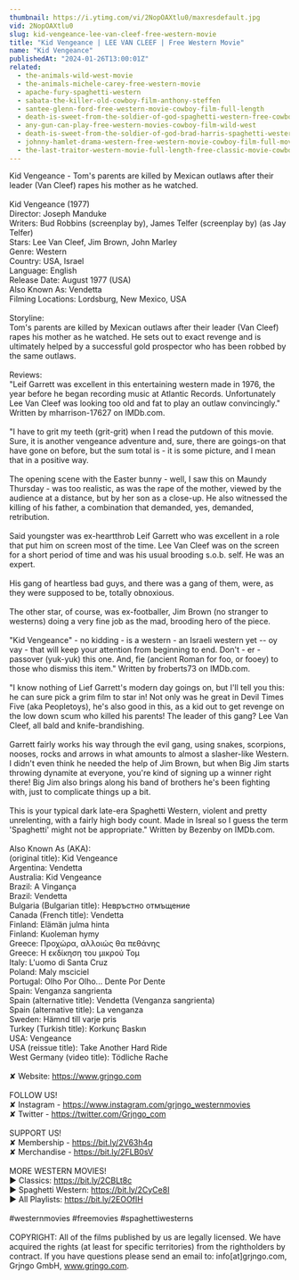 ```yaml
---
thumbnail: https://i.ytimg.com/vi/2NopOAXtlu0/maxresdefault.jpg
vid: 2NopOAXtlu0
slug: kid-vengeance-lee-van-cleef-free-western-movie
title: "Kid Vengeance | LEE VAN CLEEF | Free Western Movie"
name: "Kid Vengeance"
publishedAt: "2024-01-26T13:00:01Z"
related:
  - the-animals-wild-west-movie
  - the-animals-michele-carey-free-western-movie
  - apache-fury-spaghetti-western
  - sabata-the-killer-old-cowboy-film-anthony-steffen
  - santee-glenn-ford-free-western-movie-cowboy-film-full-length
  - death-is-sweet-from-the-soldier-of-god-spaghetti-western-free-cowboy-film
  - any-gun-can-play-free-western-movies-cowboy-film-wild-west
  - death-is-sweet-from-the-soldier-of-god-brad-harris-spaghetti-western-cowboy-film
  - johnny-hamlet-drama-western-free-western-movie-cowboy-film-full-movies
  - the-last-traitor-western-movie-full-length-free-classic-movie-cowboys-wild-west-films
---
```


Kid Vengeance - Tom's parents are killed by Mexican outlaws after their leader (Van Cleef) rapes his mother as he watched. <br />
<br />
Kid Vengeance (1977)<br />
Director: Joseph Manduke<br />
Writers: Bud Robbins (screenplay by), James Telfer (screenplay by) (as Jay Telfer)<br />
Stars: Lee Van Cleef, Jim Brown, John Marley  <br />
Genre: Western <br />
Country: USA, Israel<br />
Language: English <br />
Release Date: August 1977 (USA) <br />
Also Known As: Vendetta <br />
Filming Locations: Lordsburg, New Mexico, USA <br />
<br />
Storyline:<br />
Tom's parents are killed by Mexican outlaws after their leader (Van Cleef) rapes his mother as he watched. He sets out to exact revenge and is ultimately helped by a successful gold prospector who has been robbed by the same outlaws.<br />
<br />
Reviews:<br />
"Leif Garrett was excellent in this entertaining western made in 1976, the year before he began recording music at Atlantic Records. Unfortunately Lee Van Cleef was looking too old and fat to play an outlaw convincingly." Written by mharrison-17627 on IMDb.com.<br />
<br />
"I have to grit my teeth (grit-grit) when I read the putdown of this movie. Sure, it is another vengeance adventure and, sure, there are goings-on that have gone on before, but the sum total is - it is some picture, and I mean that in a positive way.<br />
<br />
The opening scene with the Easter bunny - well, I saw this on Maundy Thursday - was too realistic, as was the rape of the mother, viewed by the audience at a distance, but by her son as a close-up. He also witnessed the killing of his father, a combination that demanded, yes, demanded, retribution.<br />
<br />
Said youngster was ex-heartthrob Leif Garrett who was excellent in a role that put him on screen most of the time. Lee Van Cleef was on the screen for a short period of time and was his usual brooding s.o.b. self. He was an expert.<br />
<br />
His gang of heartless bad guys, and there was a gang of them, were, as they were supposed to be, totally obnoxious.<br />
<br />
The other star, of course, was ex-footballer, Jim Brown (no stranger to westerns) doing a very fine job as the mad, brooding hero of the piece.<br />
<br />
"Kid Vengeance" - no kidding - is a western - an Israeli western yet -- oy vay - that will keep your attention from beginning to end. Don't - er - passover (yuk-yuk) this one. And, fie (ancient Roman for foo, or fooey) to those who dismiss this item." Written by froberts73 on IMDb.com.<br />
<br />
"I know nothing of Lief Garrett's modern day goings on, but I'll tell you this: he can sure pick a grim film to star in! Not only was he great in Devil Times Five (aka Peopletoys), he's also good in this, as a kid out to get revenge on the low down scum who killed his parents! The leader of this gang? Lee Van Cleef, all bald and knife-brandishing.<br />
<br />
Garrett fairly works his way through the evil gang, using snakes, scorpions, nooses, rocks and arrows in what amounts to almost a slasher-like Western. I didn't even think he needed the help of Jim Brown, but when Big Jim starts throwing dynamite at everyone, you're kind of signing up a winner right there! Big Jim also brings along his band of brothers he's been fighting with, just to complicate things up a bit.<br />
<br />
This is your typical dark late-era Spaghetti Western, violent and pretty unrelenting, with a fairly high body count. Made in Isreal so I guess the term 'Spaghetti' might not be appropriate." Written by Bezenby on IMDb.com.<br />
<br />
Also Known As (AKA):<br />
(original title): Kid Vengeance<br />
Argentina: Vendetta<br />
Australia: Kid Vengeance<br />
Brazil: A Vingança<br />
Brazil: Vendetta<br />
Bulgaria (Bulgarian title): Невръстно отмъщение<br />
Canada (French title): Vendetta<br />
Finland: Elämän julma hinta<br />
Finland: Kuoleman hymy<br />
Greece: Προχώρα, αλλοιώς θα πεθάνης<br />
Greece: Η εκδίκηση του μικρού Τομ<br />
Italy: L'uomo di Santa Cruz<br />
Poland: Maly msciciel<br />
Portugal: Olho Por Olho... Dente Por Dente<br />
Spain: Venganza sangrienta<br />
Spain (alternative title): Vendetta (Venganza sangrienta)<br />
Spain (alternative title): La venganza<br />
Sweden: Hämnd till varje pris<br />
Turkey (Turkish title): Korkunç Baskın<br />
USA: Vengeance<br />
USA (reissue title): Take Another Hard Ride<br />
West Germany (video title): Tödliche Rache<br />
<br />
✘ Website: https://www.grjngo.com<br />
<br />
FOLLOW US!<br />
✘ Instagram - https://www.instagram.com/grjngo_westernmovies<br />
✘ Twitter - https://twitter.com/Grjngo_com<br />
<br />
SUPPORT US!<br />
✘ Membership - https://bit.ly/2V63h4q<br />
✘ Merchandise - https://bit.ly/2FLB0sV<br />
<br />
MORE WESTERN MOVIES! <br />
► Classics: https://bit.ly/2CBLt8c <br />
► Spaghetti Western: https://bit.ly/2CyCe8I <br />
► All Playlists: https://bit.ly/2EOOfIH <br />
<br />
#westernmovies #freemovies #spaghettiwesterns<br />
<br />
COPYRIGHT: All of the films published by us are legally licensed. We have acquired the rights (at least for specific territories) from the rightholders by contract. If you have questions please send an email to: info[at]grjngo.com, Grjngo GmbH, www.grjngo.com.